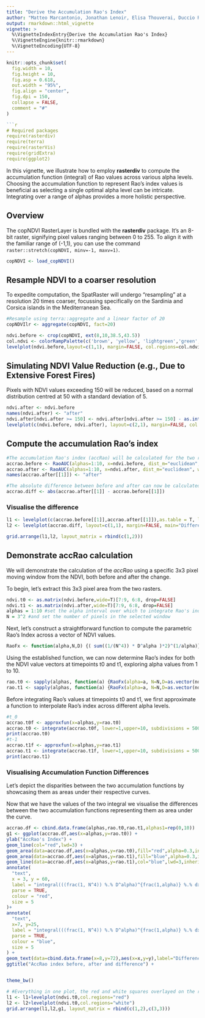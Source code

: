 ```yaml
---
title: "Derive the Accumulation Rao's Index"
author: "Matteo Marcantonio, Jonathan Lenoir, Elisa Thouverai, Duccio Rocchini"
output: rmarkdown::html_vignette
vignette: >
  %\VignetteIndexEntry{Derive the Accumulation Rao's Index}
  %\VignetteEngine{knitr::rmarkdown}
  %\VignetteEncoding{UTF-8}
---
```


```r
knitr::opts_chunk$set(
  fig.width = 10, 
  fig.height = 10,
  fig.asp = 0.618, 
  out.width = "95%", 
  fig.align = "center", 
  fig.dpi = 150, 
  collapse = FALSE, 
  comment = "#"
)

```r
# Required packages
require(rasterdiv)
require(terra)
require(rasterVis)
require(gridExtra)
require(ggplot2)
```

In this vignette, we illustrate how to employ **rasterdiv** to compute the accumulation function (integral) of Rao values across various alpha levels. Choosing the accumulation function to represent Rao's index values is beneficial as selecting a single optimal alpha level can be intricate. Integrating over a range of alphas provides a more holistic perspective.

## Overview
The copNDVI RasterLayer is bundled with the **rasterdiv** package. It's an 8-bit raster, signifying pixel values ranging between 0 to 255. To align it with the familiar range of (-1,1), you can use the command `raster::stretch(copNDVI, minv=-1, maxv=1)`.

```r
copNDVI <- load_copNDVI()
```

## Resample NDVI to a coarser resolution 
To expedite computation, the SpatRaster will undergo "resampling" at a resolution 20 times coarser, focussing specifically on the Sardinia and Corsica islands in the Mediterranean Sea.


```r
#Resample using terra::aggregate and a linear factor of 20
copNDVIlr <- aggregate(copNDVI, fact=20)
```

```r
ndvi.before <- crop(copNDVI, ext(8,10,38.5,43.5))
col.ndvi <- colorRampPalette(c('brown', 'yellow', 'lightgreen','green', "darkgreen"))
levelplot(ndvi.before,layout=c(1,1), margin=FALSE, col.regions=col.ndvi,main="copNDVI cropped")
```

## Simulating NDVI Value Reduction (e.g., Due to Extensive Forest Fires)

Pixels with NDVI values exceeding 150 will be reduced, based on a normal distribution centred at 50 with a standard deviation of 5.

```r
ndvi.after <- ndvi.before
names(ndvi.after) <- "after"
ndvi.after[ndvi.after >= 150] <- ndvi.after[ndvi.after >= 150] - as.integer(rnorm(length(ndvi.after[ndvi.after >= 150]), mean=50, sd=5))
levelplot(c(ndvi.before, ndvi.after), layout=c(2,1), margin=FALSE, col.regions=col.ndvi, main="copNDVI", names.attr=c("Before", "After"))
```

## Compute the accumulation Rao's index
```r
#The accumulation Rao's index (accRao) will be calculated for the two rasters and for each pixel using alphas ranging from 1 to 10.
accrao.before <- RaoAUC(alphas=1:10, x=ndvi.before, dist_m="euclidean", window=3, method="classic", rasterAUC=TRUE, na.tolerance=0.4, np=1)
accrao.after <- RaoAUC(alphas=1:10, x=ndvi.after, dist_m="euclidean", window=3, method="classic", rasterAUC=TRUE, na.tolerance=0.4, np=1)
names(accrao.after[[1]]) <- "after"

#The absolute difference between before and after can now be calculated
accrao.diff <- abs(accrao.after[[1]] - accrao.before[[1]])
```

### Visualise the difference
```r
l1 <- levelplot(c(accrao.before[[1]],accrao.after[[1]]),as.table = T, layout=c(0,2,1), margin=FALSE,col.regions=col.ndvi, names.attr=c("Before", "After"),main="AccRao index from copNDVI")
l2 <- levelplot(accrao.diff, layout=c(1,1), margin=FALSE, main="Difference")

grid.arrange(l1,l2, layout_matrix = rbind(c(1,2)))
```
## Demonstrate accRao calculation
We will demonstrate the calculation of the *accRao* using a specific 3x3 pixel moving window from the NDVI, both before and after the change.

To begin, let's extract this 3x3 pixel area from the two rasters.

```r
ndvi.t0 <- as.matrix(ndvi.before,wide=T)[7:9, 6:8, drop=FALSE]
ndvi.t1 <- as.matrix(ndvi.after,wide=T)[7:9, 6:8, drop=FALSE]
alphas = 1:10 #set the alpha interval over which to integrate Rao's index
N = 3^2 #and set the number of pixels in the selected window
```

Next, let's construct a straightforward function to compute the parametric Rao's Index across a vector of NDVI values.
```r
RaoFx <- function(alpha,N,D) {( sum((1/(N^4)) * D^alpha )*2)^(1/alpha)}
```

Using the established function, we can now determine Rao's index for both the NDVI value vectors at timepoints t0 and t1, exploring alpha values from 1 to 10.
```r
rao.t0 <- sapply(alphas, function(a) {RaoFx(alpha=a, N=N,D=as.vector(ndvi.t0))})
rao.t1 <- sapply(alphas, function(a) {RaoFx(alpha=a, N=N,D=as.vector(ndvi.t1))})
```

Before integrating Rao's values at timepoints t0 and t1, we first approximate a function to interpolate Rao's index across different alpha levels.

```r
#t_0
accrao.t0f <- approxfun(x=alphas,y=rao.t0)
accrao.t0 <- integrate(accrao.t0f, lower=1,upper=10, subdivisions = 500)
print(accrao.t0)
#t-1
accrao.t1f <- approxfun(x=alphas,y=rao.t1)
accrao.t1 <- integrate(accrao.t1f, lower=1,upper=10, subdivisions = 500)
print(accrao.t1)
```

### Visualising Accumulation Function Differences
Let's depict the disparities between the two accumulation functions by showcasing them as areas under their respective curves.

Now that we have the values of the two integral we visualise the differences between the two accumulation functions representing them as area under the curve.

```r
accrao.df <- cbind.data.frame(alphas,rao.t0,rao.t1,alphas1=rep(0,10))
g1 <- ggplot(accrao.df,aes(x=alphas,y=rao.t0)) + 
ylab("AccRao's Index") +
geom_line(col="red",lwd=3) +
geom_area(data=accrao.df,aes(x=alphas,y=rao.t0),fill="red",alpha=0.3,inherit.aes=FALSE) +
geom_area(data=accrao.df,aes(x=alphas,y=rao.t1),fill="blue",alpha=0.3,inherit.aes=FALSE) +
geom_line(data=accrao.df,aes(x=alphas,y=rao.t1),col="blue",lwd=3,inherit.aes=FALSE) +
annotate(
  "text",
  x = 3, y = 60,
  label = "integral(((frac(1, N^4)) %.% D^alpha)^{frac(1,alpha)} %.% dx, 0, 10) %==% 456 ~ ',' (alpha %==% 0)",
  parse = TRUE,
  colour = "red",
  size = 5
)+
annotate(
  "text",
  x=7, y=25,
  label = "integral(((frac(1, N^4)) %.% D^alpha)^{frac(1,alpha)} %.% dx, 0, 10) %==% 343 ~ ',' (alpha %==% 0)",
  parse = TRUE,
  colour = "blue",
  size = 5
) +
geom_text(data=cbind.data.frame(x=8,y=72),aes(x=x,y=y),label="Difference = 113",col="black",cex=4,angle=12,inherit.aes=FALSE) +
ggtitle("AccRao index before, after and difference") +


theme_bw()

# #Everything in one plot, the red and white squares overlayed on the rasters represent the moving window selected for the exercise. 
l1 <- l1+levelplot(ndvi.t0,col.regions="red")
l2 <- l2+levelplot(ndvi.t0,col.regions="white")
grid.arrange(l1,l2,g1, layout_matrix = rbind(c(1,2),c(3,3)))
```